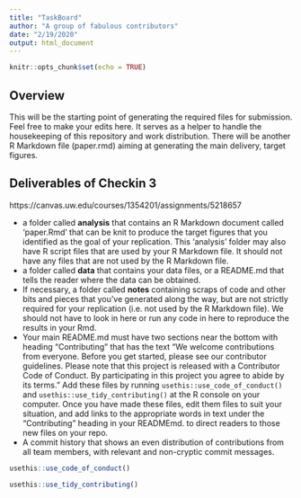 ```yaml
---
title: "TaskBoard"
author: "A group of fabulous contributors"
date: "2/19/2020"
output: html_document
---
```


```r
knitr::opts_chunk$set(echo = TRUE)
```

## Overview
This will be the starting point of generating the required files for submission. Feel free to make your edits here. It serves as a helper to handle the housekeeping of this repository and work distribution. There will be another R Markdown file (paper.rmd) aiming at generating the main delivery, target figures.

## Deliverables of Checkin 3
https://canvas.uw.edu/courses/1354201/assignments/5218657

- a folder called __analysis__ that contains an R Markdown document called 'paper.Rmd' that can be knit to produce the target figures that you identified as the goal of your replication. This 'analysis' folder may also have R script files that are used by your R Markdown file.  It should not have any files that are not used by the R Markdown file. 
- a folder called __data__ that contains your data files, or a README.md that tells the reader where the data can be obtained. 
- If necessary, a folder called __notes__ containing scraps of code and other bits and pieces that you've generated along the way, but are not strictly required for your replication (i.e. not used by the R Markdown file).  We should not have to look in here or run any code in here to reproduce the results in your Rmd. 
- Your main README.md must have two sections near the bottom with heading "Contributing" that has the text "We welcome contributions from everyone. Before you get started, please see our contributor guidelines. Please note that this project is released with a Contributor Code of Conduct. By participating in this project you agree to abide by its terms."  Add these files by running `usethis::use_code_of_conduct()` and `usethis::use_tidy_contributing()` at the R console on your computer. Once you have made these files, edit them files to suit your situation, and add links to the appropriate words in text under the "Contributing"  heading in your READMEmd. to direct readers to those new files on your repo. 
- A commit history that shows an even distribution of contributions from all team members, with relevant and non-cryptic commit messages. 

```r
usethis::use_code_of_conduct()
```

```r
usethis::use_tidy_contributing()
```




